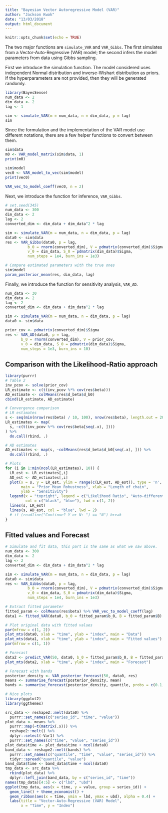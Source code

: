 ```yaml
---
title: "Bayesian Vector Autoregressive Model (VAR)"
author: "Jackson Kwok"
date: "13/03/2018"
output: html_document
---
```


```r
knitr::opts_chunk$set(echo = TRUE)
```

The two major functions are `simulate_VAR` and `VAR_Gibbs`. The first simulates from a Vector-Auto-Regressive (VAR) model; the second infers the model parameters from data using Gibbs sampling.

First we introduce the simulation function. The model considered uses independent Normal distribution and inverse-Wishart distribution as priors. If the hyperparameters are not provided, then they will be generated randomly.
```r
library(BayesSense)
num_data <- 2
dim_data <- 2
lag <- 1

sim <- simulate_VAR(m = num_data, n = dim_data, p = lag)
sim
```


Since the formulation and the implementation of the VAR model use different notations, there are a few helper functions to convert between them.
```r
sim$data
m0 <- VAR_model_matrix(sim$data, 1)
print(m0)
```

```r
sim$model
vec0 <- VAR_model_to_vec(sim$model)
print(vec0)

VAR_vec_to_model_coeff(vec0, n = 2)
```


Next, we introduce the function for inference, `VAR_Gibbs`.
```r
# set.seed(345)
num_data <- 300
dim_data <- 2
lag <- 2
converted_dim <- dim_data + dim_data^2 * lag

sim <- simulate_VAR(m = num_data, n = dim_data, p = lag)
data0 <- sim$data
res <- VAR_Gibbs(data0, p = lag, 
          b_0 = rnorm(converted_dim), V = pdmatrix(converted_dim)$Sigma, 
          v_0 = dim_data, S_0 = pdmatrix(dim_data)$Sigma,
          num_steps = 1e4, burn_ins = 1e3)
```

```r
# Compare estimated parameters with the true ones
sim$model
param_posterior_mean(res, dim_data, lag)
```


Finally, we introduce the function for sensitivity analysis, `VAR_AD`.
```r
num_data <- 30
dim_data <- 2
lag <- 2
converted_dim <- dim_data + dim_data^2 * lag

sim <- simulate_VAR(m = num_data, n = dim_data, p = lag)
data0 <- sim$data

prior_cov <- pdmatrix(converted_dim)$Sigma
res <- VAR_AD(data0, p = lag, 
       b_0 = rnorm(converted_dim), V = prior_cov, 
       v_0 = dim_data, S_0 = pdmatrix(dim_data)$Sigma, 
       num_steps = 1e3, burn_ins = 10)
```

## Comparison with the Likelihood-Ratio approach
```r
library(purrr)
# Table 2
inv_pcov <- solve(prior_cov)
LR_estimate <- c(t(inv_pcov %*% cov(res$beta)))
AD_estimate <- colMeans(res$d_beta$d_b0)
cbind(LR_estimate, AD_estimate)

# Convergence comparison
# LR estimates
s <- seq(min(nrow(res$beta) / 10, 100), nrow(res$beta), length.out = 20)
LR_estimates <- map(
  s, ~c(t(inv_pcov %*% cov(res$beta[seq(.x), ])))
) %>%
  do.call(rbind, .)

# AD estimates
AD_estimates <- map(s, ~colMeans(res$d_beta$d_b0[seq(.x), ])) %>%
  do.call(rbind, .)

# Plots
for (i in 1:min(ncol(LR_estimates), 10)) {
  LR_est <- LR_estimates[,i]
  AD_est <- AD_estimates[,i]
  plot(x = s, y = LR_est, ylim = range(c(LR_est, AD_est)), type = 'n',
       main = "Prior Mean Robustness", xlab = "Length of chain",
       ylab = "Sensitivity")
  legend(x = "topright", legend = c("Likelihood Ratio", "Auto-differentiation"),
         col = c("black", "blue"), lwd = c(1, 2))
  lines(s, LR_est)
  lines(s, AD_est, col = "blue", lwd = 2)
  # if (readline("Continue? Y or N: ") == "N") break
}
```


## Fitted values and Forecast
```r
# Simulate and fit data, this part is the same as what we saw above.
num_data <- 300
dim_data <- 2
lag <- 2
converted_dim <- dim_data + dim_data^2 * lag

sim <- simulate_VAR(m = num_data, n = dim_data, p = lag)
data0 <- sim$data
res <- VAR_Gibbs(data0, p = lag, 
          b_0 = rnorm(converted_dim), V = pdmatrix(converted_dim)$Sigma, 
          v_0 = dim_data, S_0 = pdmatrix(dim_data)$Sigma,
          num_steps = 1e4, burn_ins = 1e3)

# Extract fitted parameter
fitted_param <- colMeans(res$beta) %>% VAR_vec_to_model_coeff(lag)
data1 <- fitted_VAR(data0, b_0 = fitted_param$b_0, B = fitted_param$B)

# Plot original data with fitted values
par(mfrow = c(1, 2))
plot_mts(data0, xlab = "time", ylab = "index", main = "Data")
plot_mts(data1, xlab = "time", ylab = "index", main = "Fitted values")
par(mfrow = c(1, 1))

# Forecast
data2 <- predict_VAR(50, data0, b_0 = fitted_param$b_0, B = fitted_param$B)
plot_mts(data2, xlab = "time", ylab = "index", main = "Forecast")

# Forecast with bands
posterior_density <- VAR_posterior_forecast(50, data0, res)
means <- summarise_forecast(posterior_density, mean)
bands <- summarise_forecast(posterior_density, quantile, probs = c(0.1, 0.9))

# Nice plots
library(ggplot2)
library(ggthemes)

src_data <- reshape2::melt(data0) %>% 
  purrr::set_names(c("series_id", "time", "value"))
plot_data <- means %>% 
  purrr::map(~t(matrix(.x))) %>% 
  reshape2::melt() %>% 
  dplyr::select(-Var1) %>% 
  purrr::set_names(c("time", "value", "series_id"))
plot_data$time <- plot_data$time + ncol(data0)
band_data <- reshape2::melt(bands) %>% 
  purrr::set_names(c("quantile", "time", "value", "series_id")) %>%
  tidyr::spread("quantile", "value")
band_data$time <- band_data$time + ncol(data0)
tmp_data <- src_data %>% 
  rbind(plot_data) %>% 
  dplyr::left_join(band_data, by = c("series_id", "time"))
names(tmp_data)[4:5] <- c("lbd", "ubd")
ggplot(tmp_data, aes(x = time, y = value, group = series_id)) + 
  geom_line() + theme_economist() +
  geom_ribbon(aes(x = time, ymin = lbd, ymax = ubd), alpha = 0.4) + 
  labs(title = "Vector-Auto-Regressive (VAR) Model", 
       x = "Time", y = "Index")

```
